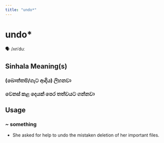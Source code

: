 ```yaml
---
title: "undo*"
---
```


# undo*

🗣️ /ʌnˈduː

## Sinhala Meaning(s)

### (බොත්තම්/ගැට ආදිය) ලිහනවා
### වෙනස් කළ දෙයක් පෙර තත්වයට ගන්නවා

## Usage

### ~ something

- She asked for help to undo the mistaken deletion of her important files.

